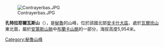 [[Image:Contrayerbas.JPG|right]]

{{Coord|9|6|22|S|77|29|25|W|display=title}}

'''孔特拉耶爾瓦斯山'''（{{lang-es|Contrahierbas}}），是[[秘魯|秘魯]]的山峰，位於該國北部[[安卡什大區|安卡什大區]]，處於[[瓦爾坎山|瓦爾坎山]]東北面，屬於[[安第斯山脈|安第斯山脈]]中[[布蘭卡山脈|布蘭卡山脈]]的一部分，海拔高度5,954米。

{{Peru-geo-stub}}
[[Category:秘魯山峰|Category:秘魯山峰]]